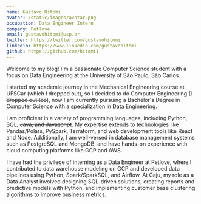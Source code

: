 ```yaml
---
name: Gustavo Hitomi
avatar: /static/images/avatar.png
occupation: Data Engineer Intern
company: Petlove
email: gustavohitomi@usp.br
twitter: https://twitter.com/gustavohitomi
linkedin: https://www.linkedin.com/gustavohitomi
github: https://github.com/hitomi1
---
```


Welcome to my blog! I'm a passionate Computer Science student with a 
focus on Data Engineering at the University of São Paulo, São Carlos. 

I started my academic journey in the Mechanical Engineering course at UFSCar (~~which I dropped out~~), 
so I decided to do Computer Engineering (~~I dropped out too~~), now I am currently pursuing 
a Bachelor's Degree in Computer Science with a specialization in Data Engineering.

I am proficient in a variety of programming languages, including Python, SQL, ~~Java, and 
Javascript~~. My expertise extends to technologies like Pandas/Polars, PySpark, Terraform, 
and web development tools like React and Node. Additionally, I am well-versed in database 
management systems such as PostgreSQL and MongoDB, and have hands-on experience with cloud 
computing platforms like GCP and AWS.

I have had the privilege of interning as a Data Engineer at Petlove, where I contributed 
to data warehouse modeling on GCP and developed data pipelines using Python, Spark/SparkSQL, 
and Airflow. At Caju, my role as a Data Analyst involved designing SQL-driven solutions, 
creating reports and predictive models with Python, and implementing customer base clustering 
algorithms to improve business metrics.